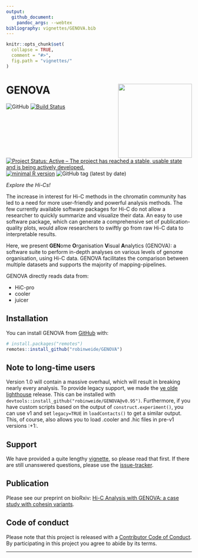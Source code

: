 ```yaml
---
output: 
  github_document:
    pandoc_args: --webtex
bibliography: vignettes/GENOVA.bib
---
```


<!-- README.md is generated from README.Rmd. Please edit that file -->

```r
knitr::opts_chunk$set(
  collapse = TRUE,
  comment = "#>",
  fig.path = "vignettes/"
)
```

# GENOVA <img src="vignettes/logo_GENOVA.png" align="right" alt="" width="200" />

![GitHub](https://img.shields.io/github/license/robinweide/GENOVA?color=succes?branch=dev)
[![Build Status](https://travis-ci.org/robinweide/GENOVA.svg?branch=dev)](https://travis-ci.org/robinweide/GENOVA)
[![Project Status: Active – The project has reached a stable, usable state and is being actively developed.](https://www.repostatus.org/badges/latest/active.svg)](https://www.repostatus.org/#active)
[![minimal R version](https://img.shields.io/badge/R%3E%3D-3.4.4-succes.svg)](https://cran.r-project.org/)
![GitHub tag (latest by date)](https://img.shields.io/github/v/tag/robinweide/GENOVA?color=succes)

*Explore the Hi-Cs!*

The increase in interest for Hi-C methods in the chromatin community has led to a need for more user-friendly and powerful analysis methods. The few currently available software packages for Hi-C do not allow a researcher to quickly summarize and visualize their data. An easy to use software package, which can generate a comprehensive set of publication-quality plots, would allow researchers to swiftly go from raw Hi-C data to interpretable results. 

Here, we present **GEN**ome **O**rganisation **V**isual **A**nalytics (GENOVA): a software suite to perform in-depth analyses on various levels of genome organisation, using Hi-C data. GENOVA facilitates the comparison between multiple datasets and supports the majority of mapping-pipelines.

GENOVA directly reads data from:

- HiC-pro
- cooler
- juicer

## Installation

You can install GENOVA from [GitHub](https://github.com/) with:

``` r
# install.packages("remotes")
remotes::install_github("robinweide/GENOVA")
```

## Note to long-time users
Version 1.0 will contain a massive overhaul, which will result in breaking nearly every analysis. To provide legacy support, we made the [ye olde lighthouse](https://github.com/robinweide/GENOVA/releases/tag/v0.95) release. This can be installed with `devtools::install_github("robinweide/GENOVA@v0.95")`. Furthermore, if you have custom scripts based on the output of `construct.experiment()`, you can use v1 and set `legacy=TRUE` in `loadContacts()` to get a similar output. This, of course, also allows you to load .cooler and .hic files in pre-v1 versions :+1:.

## Support
We have provided a quite lengthy [vignette](https://github.com/robinweide/GENOVA/blob/master/vignettes/GENOVA_vignette.pdf), so please read that first. If there are still unanswered questions, please use the [issue-tracker](https://github.com/robinweide/GENOVA/issues).

## Publication
Please see our preprint on bioRxiv: [Hi-C Analysis with GENOVA: a case study with cohesin variants](https://www.biorxiv.org/content/early/2021/01/24/2021.01.22.427620).


## Code of conduct

Please note that this project is released with a [Contributor Code of Conduct](.github/CODE_OF_CONDUCT.md). By participating in this project you agree to abide by its terms.

---



